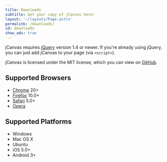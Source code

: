 ```yaml
---
title: Downloads
subtitle: Get your copy of jCanvas here!
layout: '~/layouts/Page.astro'
permalink: /downloads/
id: downloads
show_ads: true
---
```


<Downloads/>

jCanvas requires [jQuery](https://jquery.org/) version 1.4 or newer. If you're
already using jQuery, you can just add jCanvas to your page (via `<script>`).

jCanvas is licensed under the MIT license, which you can view on
[GitHub](https://github.com/caleb531/jcanvas/blob/master/LICENSE.txt).

## Supported Browsers

- [Chrome](https://www.google.com/chrome/) 20+
- [Firefox](https://www.mozilla.org/en-US/firefox/new/) 10.0+
- [Safari](https://www.apple.com/safari/) 5.0+
- [Opera](https://www.opera.com/)

## Supported Platforms

- Windows
- Mac OS X
- Ubuntu
- iOS 5.0+
- Android 3+
